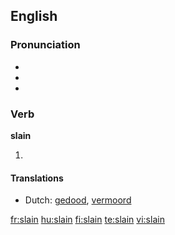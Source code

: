 ==English==

===Pronunciation===
* {{IPA|/sleɪn/}}
* {{audio|en-us-slain.ogg|Audio (US)}}
* {{rhymes|eɪn}}

===Verb===
'''slain'''

# {{past participle of|[[slay]]}}

====Translations====
* Dutch: [[gedood]], [[vermoord]]

[[fr:slain]]
[[hu:slain]]
[[fi:slain]]
[[te:slain]]
[[vi:slain]]